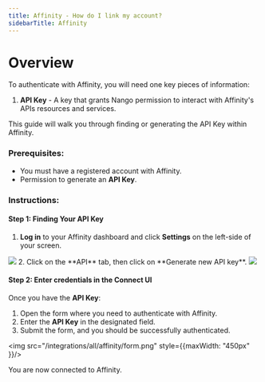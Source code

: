 ```yaml
---
title: Affinity - How do I link my account?
sidebarTitle: Affinity
---
```


# Overview

To authenticate with Affinity, you will need one key pieces of information:
1. **API Key** - A key that grants Nango permission to interact with Affinity's APIs resources and services.

This guide will walk you through finding or generating the API Key within Affinity.

### Prerequisites:

- You must have a registered account with Affinity.
- Permission to generate an **API Key**.

### Instructions:

#### Step 1: Finding Your API Key
1. **Log in** to your Affinity dashboard and click **Settings** on the left-side of your screen.
<img src="/integrations/all/affinity/settings.avif" />
2. Click on the **API** tab, then click on **Generate new API key**.
<img src="/integrations/all/affinity/api_keys.png" />


#### Step 2: Enter credentials in the Connect UI

Once you have the **API Key**:
1. Open the form where you need to authenticate with Affinity.
2. Enter the **API Key** in the designated field.
3. Submit the form, and you should be successfully authenticated.


<img src="/integrations/all/affinity/form.png" style={{maxWidth: "450px" }}/>

You are now connected to Affinity.
